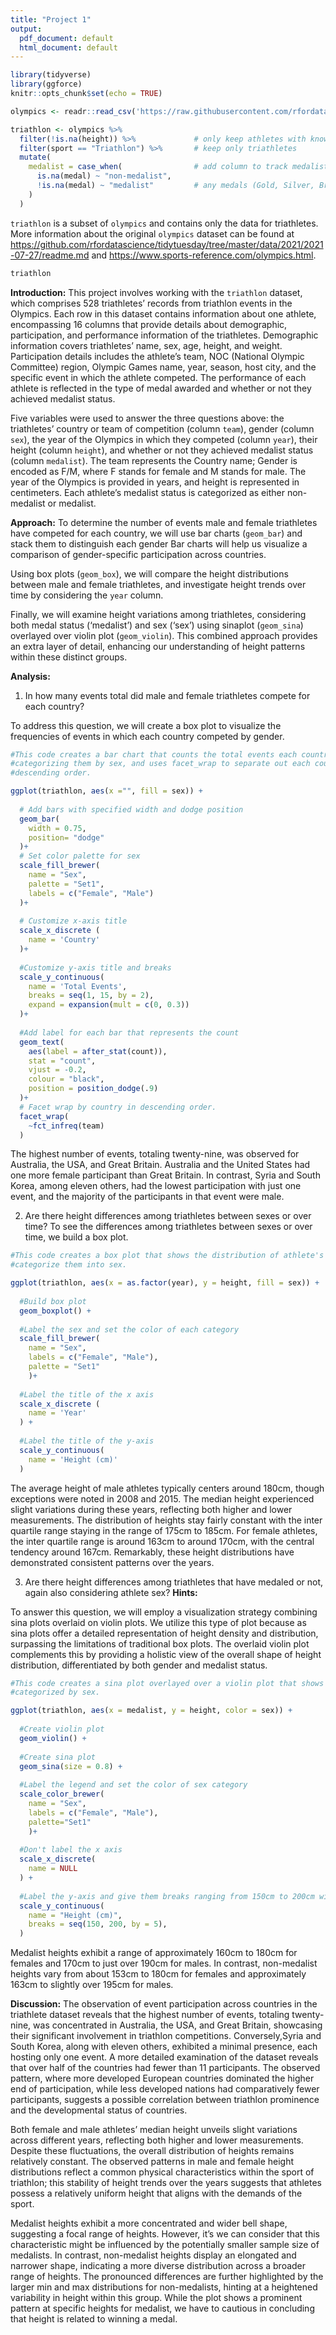 ```yaml
---
title: "Project 1"
output:
  pdf_document: default
  html_document: default
---
```


```r
library(tidyverse)
library(ggforce)
knitr::opts_chunk$set(echo = TRUE)
```


```r
olympics <- readr::read_csv('https://raw.githubusercontent.com/rfordatascience/tidytuesday/master/data/2021/2021-07-27/olympics.csv')

triathlon <- olympics %>% 
  filter(!is.na(height)) %>%             # only keep athletes with known height
  filter(sport == "Triathlon") %>%       # keep only triathletes
  mutate(
    medalist = case_when(                # add column to track medalist vs not
      is.na(medal) ~ "non-medalist",
      !is.na(medal) ~ "medalist"         # any medals (Gold, Silver, Bronze) count
    )
  )
```

`triathlon` is a subset of `olympics` and contains only the data for triathletes. More information about the original `olympics` dataset can be found at <https://github.com/rfordatascience/tidytuesday/tree/master/data/2021/2021-07-27/readme.md> and <https://www.sports-reference.com/olympics.html>.

```r
triathlon
```

**Introduction:** This project involves working with the `triathlon` dataset, which comprises 528 triathletes' records from triathlon events in the Olympics. Each row in this dataset contains information about one athlete, encompassing 16 columns that provide details about demographic, participation, and performance information of the triathletes. Demographic information covers triathletes' name, sex, age, height, and weight. Participation details includes the athlete's team, NOC (National Olympic Committee) region, Olympic Games name, year, season, host city, and the specific event in which the athlete competed. The performance of each athlete is reflected in the type of medal awarded and whether or not they achieved medalist status.

Five variables were used to answer the three questions above: the triathletes' country or team of competition (column `team`), gender (column `sex`), the year of the Olympics in which they competed (column `year`), their height (column `height`), and whether or not they achieved medalist status (column `medalist`). The team represents the Country name; Gender is encoded as F/M, where F stands for female and M stands for male. The year of the Olympics is provided in years, and height is represented in centimeters. Each athlete's medalist status is categorized as either non-medalist or medalist.

**Approach:** To determine the number of events male and female triathletes have competed for each country, we will use bar charts (`geom_bar`) and stack them to distinguish each gender Bar charts will help us visualize a comparison of gender-specific participation across countries.

Using box plots (`geom_box`), we will compare the height distributions between male and female triathletes, and investigate height trends over time by considering the `year` column.

Finally, we will examine height variations among triathletes, considering both medal status ('medalist') and sex ('sex') using sinaplot (`geom_sina`) overlayed over violin plot (`geom_violin`). This combined approach provides an extra layer of detail, enhancing our understanding of height patterns within these distinct groups.

**Analysis:**

1.  In how many events total did male and female triathletes compete for each country?

To address this question, we will create a box plot to visualize the frequencies of events in which each country competed by gender.

```r

#This code creates a bar chart that counts the total events each country participated in, 
#categorizing them by sex, and uses facet_wrap to separate out each country. It is in 
#descending order. 

ggplot(triathlon, aes(x ="", fill = sex)) +
  
  # Add bars with specified width and dodge position
  geom_bar(
    width = 0.75,
    position= "dodge"
  )+
  # Set color palette for sex
  scale_fill_brewer(
    name = "Sex",
    palette = "Set1",
    labels = c("Female", "Male")
  )+
  
  # Customize x-axis title
  scale_x_discrete (
    name = 'Country'
  )+
  
  #Customize y-axis title and breaks
  scale_y_continuous(
    name = 'Total Events',
    breaks = seq(1, 15, by = 2),
    expand = expansion(mult = c(0, 0.3))
  )+
  
  #Add label for each bar that represents the count
  geom_text(
    aes(label = after_stat(count)), 
    stat = "count", 
    vjust = -0.2, 
    colour = "black",
    position = position_dodge(.9)
  )+
  # Facet wrap by country in descending order.
  facet_wrap(
    ~fct_infreq(team)
  )

```

The highest number of events, totaling twenty-nine, was observed for Australia, the USA, and Great Britain. Australia and the United States had one more female participant than Great Britain. In contrast, Syria and South Korea, among eleven others, had the lowest participation with just one event, and the majority of the participants in that event were male.

2.  Are there height differences among triathletes between sexes or over time? 
To see the differences among triathletes between sexes or over time, we build a box plot.

```r
#This code creates a box plot that shows the distribution of athlete's height across year and 
#categorize them into sex.

ggplot(triathlon, aes(x = as.factor(year), y = height, fill = sex)) +
  
  #Build box plot
  geom_boxplot() +
  
  #Label the sex and set the color of each category
  scale_fill_brewer(
    name = "Sex",
    labels = c("Female", "Male"),
    palette = "Set1"
    )+
  
  #Label the title of the x axis
  scale_x_discrete (
    name = 'Year'
  ) + 
  
  #Label the title of the y-axis
  scale_y_continuous(
    name = 'Height (cm)'
  ) 
```

The average height of male athletes typically centers around 180cm, though exceptions were noted in 2008 and 2015. The median height experienced slight variations during these years, reflecting both higher and lower measurements. The distribution of heights stay fairly constant with the inter quartile range staying in the range of 175cm to 185cm. For female athletes, the inter quartile range is around 163cm to around 170cm, with the central tendency around 167cm. Remarkably, these height distributions have demonstrated consistent patterns over the years.

3.  Are there height differences among triathletes that have medaled or not, again also considering athlete sex? **Hints:**

To answer this question, we will employ a visualization strategy combining sina plots overlaid on violin plots. We utilize this type of plot because as sina plots offer a detailed representation of height density and distribution, surpassing the limitations of traditional box plots. The overlaid violin plot complements this by providing a holistic view of the overall shape of height distribution, differentiated by both gender and medalist status.

```r
#This code creates a sina plot overlayed over a violin plot that shows the distribution of height by medal status 
#categorized by sex. 

ggplot(triathlon, aes(x = medalist, y = height, color = sex)) +
  
  #Create violin plot
  geom_violin() +
  
  #Create sina plot
  geom_sina(size = 0.8) +
  
  #Label the legend and set the color of sex category
  scale_color_brewer(
    name = "Sex",
    labels = c("Female", "Male"),
    palette="Set1"
    )+
  
  #Don't label the x axis
  scale_x_discrete(
    name = NULL
  ) + 
  
  #Label the y-axis and give them breaks ranging from 150cm to 200cm with steps of 5cm
  scale_y_continuous(
    name = "Height (cm)",
    breaks = seq(150, 200, by = 5),
  ) 
```

Medalist heights exhibit a range of approximately 160cm to 180cm for females and 170cm to just over 190cm for males. In contrast, non-medalist heights vary from about 153cm to 180cm for females and approximately 163cm to slightly over 195cm for males.

**Discussion:** The observation of event participation across countries in the triathlete dataset reveals that the highest number of events, totaling twenty-nine, was concentrated in Australia, the USA, and Great Britain, showcasing their significant involvement in triathlon competitions. Conversely,Syria and South Korea, along with eleven others, exhibited a minimal presence, each hosting only one event. A more detailed examination of the dataset reveals that over half of the countries had fewer than 11 participants. The observed pattern, where more developed European countries dominated the higher end of participation, while less developed nations had comparatively fewer participants, suggests a possible correlation between triathlon prominence and the developmental status of countries. 

Both female and male athletes' median height unveils slight variations across different years, reflecting both higher and lower measurements. Despite these fluctuations, the overall distribution of  heights remains relatively constant. The observed patterns in male and female height distributions reflect a common physical characteristics within the sport of triathlon; this stability of height trends over the years suggests that athletes possess a relatively uniform height that aligns with the demands of the sport. 

Medalist heights exhibit a more concentrated and wider bell shape, suggesting a focal range of heights. However, it's we can consider that this characteristic might be influenced by the potentially smaller sample size of medalists. In contrast, non-medalist heights display an elongated and narrower shape, indicating a more diverse distribution across a broader range of heights. The pronounced differences are further highlighted by the larger min and max distributions for non-medalists, hinting at a heightened variability in height within this group. While the plot shows a prominent pattern at specific heights for medalist, we have to cautious in concluding that height is related to winning a medal.
